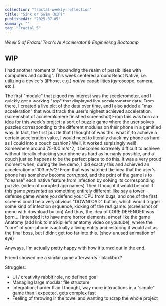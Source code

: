 ```yaml
---
collection: "fractal-weekly-reflection"
title: "Sink or Swim (WIP)"
publishedAt: "2025-07-05"
summary: ""
tag: "Fractal 5"
---
```


_Week 5 of Fractal Tech's AI Accelerator & Engineering Bootcamp_

## WIP

I had another moment of "expanding the realm of possibilities with computers and coding". This week centered around React Native, i.e. utilizing a device's (iPhone, e.g.) _native_ capabilities (gyroscope, camera, etc.).

The first "module" that piqued my interest was the accelerometer, and I quickly got a working "app" that displayed live accelerometer data. From there, I created a live plot of the data over time, and I also added a "max acceleration" that would track the user's highest achieved acceleration. (screenshot of acceleratomere finished screenshot) From this was born an idea for this week's project: a sort of puzzle game where the user solves puzzles corresponding to the different modules on their phone in a gamified way. In fact, the first puzzle that I thought of was this: what if, to achieve a certain acceleration value, I would need to literally chuck my phone as hard as I could into a couch cushion? Well, it worked surpisingly well! Somewhere around 75-100 m/s^2, it becomes extremely difficult to achieve without literally chucking your phone as hard as humanly possible, and a couch just so happens to be the perfect place to do this. It was a very proud moment when, during the live demo, I did exactly this and achieved an acceleration of 103 m/s^2! From that was hatched the idea that the user's phone has somehow become _corrupted_, and the point of the game is to "cleanse" each native feature from infection by solving its corresponding puzzle. (video of corupted app names) Then I thought it would be cool if this game _presented_ as something entirely different, like say a tower defense game where you defend your CPU from bugs, and one of the first screens could be a very obvious "DOWNLOAD" button, which would trigger some kind of infection sequence, kicking off the real game. (screenshot of menu with download button) And thus, the idea of CORE DEFENDER was born... I intended it to have more horror elements, almost like the game Anatomy (add link to markiplier's anatomy video on youtube), where the "core" of your phone is actually a living entity and restoring it would act as the final boss, but I didn't get too far into this. (show unused animation of eye)

Anyways, I'm actually pretty happy with how it turned out in the end.

Friend showed me a similar game afterwards - blackbox?

Struggles:

- UI / creativity rabbit hole, no defined goal
- Managing large modular file structure
- Integration, harder than I thought, way more interactions in a “simple” game than I expected, gets complex fast
- Feeling of throwing in the towel and wanting to scrap the whole project
